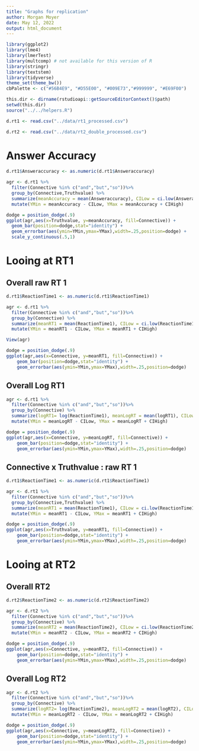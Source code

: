 ```yaml
---
title: "Graphs for replication"
author: Morgan Moyer
date: May 12, 2022
output: html_document
---
```


```r
library(ggplot2)
library(lme4)
library(lmerTest)
library(multcomp) # not available for this version of R
library(stringr)
library(textstem)
library(tidyverse)
theme_set(theme_bw())
cbPalette <- c("#56B4E9", "#D55E00", "#009E73","#999999", "#E69F00")

this.dir <- dirname(rstudioapi::getSourceEditorContext()$path)
setwd(this.dir)
source("../../helpers.R")
```


```r
d.rt1 <- read.csv("../data/rt1_processed.csv")

d.rt2 <- read.csv("../data/rt2_double_processed.csv")
```


# Answer Accuracy
```r
d.rt1$Answeraccuracy <- as.numeric(d.rt1$Answeraccuracy)

agr <- d.rt1 %>%
  filter(Connective %in% c("and","but","so"))%>% 
  group_by(Connective,Truthvalue) %>%
  summarize(meanAccuracy = mean(Answeraccuracy), CILow = ci.low(Answeraccuracy), CIHigh = ci.high(Answeraccuracy)) %>% 
  mutate(YMin = meanAccuracy - CILow, YMax = meanAccuracy + CIHigh)

dodge = position_dodge(.9)
ggplot(agr,aes(x=Truthvalue, y=meanAccuracy, fill=Connective)) +
  geom_bar(position=dodge,stat="identity") +
  geom_errorbar(aes(ymin=YMin,ymax=YMax),width=.25,position=dodge) +
  scale_y_continuous(.5,1)
```


# Looing at RT1

## Overall raw RT 1
```r
d.rt1$ReactionTime1 <- as.numeric(d.rt1$ReactionTime1)

agr <- d.rt1 %>%
  filter(Connective %in% c("and","but","so"))%>% 
  group_by(Connective) %>%
  summarize(meanRT1 = mean(ReactionTime1), CILow = ci.low(ReactionTime1), CIHigh = ci.high(ReactionTime1)) %>% 
  mutate(YMin = meanRT1 - CILow, YMax = meanRT1 + CIHigh)

View(agr)

dodge = position_dodge(.9)
ggplot(agr,aes(x=Connective, y=meanRT1, fill=Connective)) +
    geom_bar(position=dodge,stat="identity") +
    geom_errorbar(aes(ymin=YMin,ymax=YMax),width=.25,position=dodge)
```


## Overall Log RT1
```r
agr <- d.rt1 %>%
  filter(Connective %in% c("and","but","so"))%>% 
  group_by(Connective) %>%
  summarize(logRT1= log(ReactionTime1), meanLogRT = mean(logRT1), CILow = ci.low(logRT1), CIHigh = ci.high(logRT1)) %>% 
  mutate(YMin = meanLogRT - CILow, YMax = meanLogRT + CIHigh)

dodge = position_dodge(.9)
ggplot(agr,aes(x=Connective, y=meanLogRT, fill=Connective)) +
    geom_bar(position=dodge,stat="identity") +
    geom_errorbar(aes(ymin=YMin,ymax=YMax),width=.25,position=dodge)
```



## Connective x Truthvalue : raw RT 1
```r
d.rt1$ReactionTime1 <- as.numeric(d.rt1$ReactionTime1)

agr <- d.rt1 %>%
  filter(Connective %in% c("and","but","so"))%>% 
  group_by(Connective,Truthvalue) %>%
  summarize(meanRT1 = mean(ReactionTime1), CILow = ci.low(ReactionTime1), CIHigh = ci.high(ReactionTime1)) %>% 
  mutate(YMin = meanRT1 - CILow, YMax = meanRT1 + CIHigh)

dodge = position_dodge(.9)
ggplot(agr,aes(x=Truthvalue, y=meanRT1, fill=Connective)) +
    geom_bar(position=dodge,stat="identity") +
    geom_errorbar(aes(ymin=YMin,ymax=YMax),width=.25,position=dodge)
```


# Looing at RT2

## Overall RT2
```r
d.rt2$ReactionTime2 <- as.numeric(d.rt2$ReactionTime2)

agr <- d.rt2 %>%
  filter(Connective %in% c("and","but","so"))%>% 
  group_by(Connective) %>%
  summarize(meanRT2 = mean(ReactionTime2), CILow = ci.low(ReactionTime2), CIHigh = ci.high(ReactionTime2)) %>% 
  mutate(YMin = meanRT2 - CILow, YMax = meanRT2 + CIHigh)

dodge = position_dodge(.9)
ggplot(agr,aes(x=Connective, y=meanRT2, fill=Connective)) +
    geom_bar(position=dodge,stat="identity") +
    geom_errorbar(aes(ymin=YMin,ymax=YMax),width=.25,position=dodge)
```




## Overall Log RT2
```r
agr <- d.rt2 %>%
  filter(Connective %in% c("and","but","so"))%>% 
  group_by(Connective) %>%
  summarize(logRT2= log(ReactionTime2), meanLogRT2 = mean(logRT2), CILow = ci.low(logRT2), CIHigh = ci.high(logRT2)) %>% 
  mutate(YMin = meanLogRT2 - CILow, YMax = meanLogRT2 + CIHigh)

dodge = position_dodge(.9)
ggplot(agr,aes(x=Connective, y=meanLogRT2, fill=Connective)) +
    geom_bar(position=dodge,stat="identity") +
    geom_errorbar(aes(ymin=YMin,ymax=YMax),width=.25,position=dodge)
```



